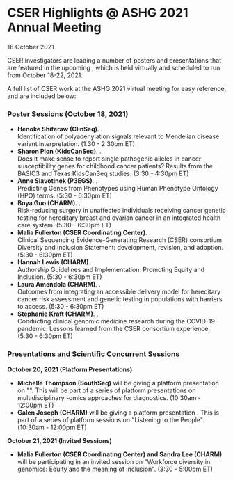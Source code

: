 
<BreadcrumbsNews />

# CSER Highlights @ ASHG 2021 Annual Meeting

<Subheader>18 October 2021</Subheader>

CSER investigators are leading a number of posters and presentations that are featured in the upcoming <Link label="American Society of Human Genetics Virtual Meeting 2021" url="https://www.ashg.org/meetings/2021meeting/" />, which is held virtually and scheduled to run from October 18-22, 2021.

A full list of CSER work at the ASHG 2021 virtual meeting <Link label="can be found online here in Google Doc format" url="https://docs.google.com/document/d/1Htv1O3uKx0Pi5YKyn7I-VPqL22KoHw3ImsFXiyl7-cU/edit?usp=sharing" /> for easy reference, and are included below:

### Poster Sessions (October 18, 2021)

- **Henoke Shiferaw (ClinSeq)**. <Link label="Poster PrgmNr 3116" url="https://eventpilotadmin.com/web/page.php?page=Session&amp;project=ASHG21&amp;id=P2522" />.\
Identification of polyadenylation signals relevant to Mendelian disease variant interpretation. <NBS>(1:30 - 2:30pm ET)</NBS>
- **Sharon Plon (KidsCanSeq)**. <Link label="Poster PrgmNr 3220" url="https://eventpilotadmin.com/web/page.php?page=Session&amp;project=ASHG21&amp;id=P2626" />.\
Does it make sense to report single pathogenic alleles in cancer susceptibility genes for childhood
cancer patients? Results from the BASIC3 and Texas KidsCanSeq studies. <NBS>(3:30 - 4:30pm ET)</NBS>
- **Anne Slavotinek (P3EGS)**. <Link label="Poster PrgmNr 3800" url="https://eventpilotadmin.com/web/page.php?page=Session&amp;project=ASHG21&amp;id=P3206" />.\
Predicting Genes from Phenotypes using Human Phenotype Ontology (HPO) terms. <NBS>(5:30 - 6:30pm ET)</NBS>
- **Boya Guo (CHARM)**. <Link label="Poster PrgmNr 3751" url="https://eventpilotadmin.com/web/page.php?page=Session&amp;project=ASHG21&amp;id=P3157" />.\
Risk-reducing surgery in unaffected individuals receiving cancer genetic testing for hereditary breast and ovarian cancer in an integrated health care system. <NBS>(5:30 - 6:30pm ET)</NBS>
- **Malia Fullerton (CSER Coordinating Center)**. <Link label="Poster PrgmNr 3737" url="https://eventpilotadmin.com/web/page.php?page=Session&amp;project=ASHG21&amp;id=P3143" />.\
Clinical Sequencing Evidence-Generating Research (CSER) consortium Diversity and Inclusion Statement: development, revision, and adoption. <NBS>(5:30 - 6:30pm ET)</NBS>
- **Hannah Lewis (CHARM)**. <Link label="Poster PrgmNr 3736" url="https://eventpilotadmin.com/web/page.php?page=Session&amp;project=ASHG21&amp;id=P3142" />.\
Authorship Guidelines and Implementation: Promoting Equity and Inclusion. <NBS>(5:30 - 6:30pm ET)</NBS>
- **Laura Amendola (CHARM)**. <Link label="Poster PrgmNr 3620" url="https://eventpilotadmin.com/web/page.php?page=Session&amp;project=ASHG21&amp;id=P3026" />.\
Outcomes from integrating an accessible delivery model for hereditary cancer risk assessment and genetic testing in populations with barriers to access. <NBS>(5:30 - 6:30pm ET)</NBS>
- **Stephanie Kraft (CHARM)**. <Link label="Poster PrgmNr 3739" url="https://eventpilotadmin.com/web/page.php?page=Session&amp;project=ASHG21&amp;id=P3145" />.\
Conducting clinical genomic medicine research during the COVID-19 pandemic: Lessons learned from the CSER consortium experience. <NBS>(5:30 - 6:30pm ET)</NBS>

### Presentations and Scientific Concurrent Sessions

**October 20, 2021 (Platform Presentations)**

- **Michelle Thompson (SouthSeq)** will be giving a platform presentation on "<Link label="Genome sequencing as a first-line genetic testing in ill newborns" url="https://eventpilotadmin.com/web/page.php?page=Session&amp;project=ASHG21&amp;id=P1343"/>". This will be part of a series of platform presentations on multidisciplinary -omics approaches for diagnostics. <NBS>(10:30am - 12:00pm ET)</NBS>
- **Galen Joseph (CHARM)** will be giving a platform presentation <Link label="summarizing results from a randomized control trial comparing usual care genetic counselling versus the Accessible, Relational, Inclusive and Actionable (ARIA) model of genetic counseling developed by the CSER CHARM study" url="https://eventpilotadmin.com/web/page.php?page=Session&amp;project=ASHG21&amp;id=P1305"/>. This is part of a series of platform sessions on "Listening to the People". <NBS>(10:30am - 12:00pm ET)</NBS>

**October 21, 2021 (Invited Sessions)**

- **Malia Fullerton (CSER Coordinating Center) and Sandra Lee (CHARM)** will be participating in an invited session on "Workforce diversity in genomics: Equity and the meaning of inclusion". <NBS>(3:30 - 5:00pm ET)</NBS>
